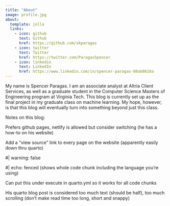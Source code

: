 ```yaml
---
title: "About"
image: profile.jpg
about:
  template: jolla
  links:
    - icon: github
      text: Github
      href: https://github.com/skparagas
    - icon: twitter
      text: Twitter
      href: https://twitter.com/ParagasSpencer
    - icon: linkedin
      text: LinkedIn
      href: https://www.linkedin.com/in/spencer-paragas-08ab0616a
---
```


My name is Spencer Paragas. I am an associate analyst at Altria Client Services, as well as a graduate student in the Computer Science Masters of Engineering program at Virginia Tech. This blog is currently set up as the final project in my graduate class on machine learning. My hope, however, is that this blog will eventually turn into something beyond just this class.

Notes on this blog:

Prefers github pages, netlify is allowed but consider switching (he has a how-to on his website)

Add a "view source" link to every page on the website (apparently easily down thru quarto)

#\| warning: false

#\| echo: fenced (shows whole code chunk including the language you're using)

Can put this under execute in quarto.yml so it works for all code chunks

His quarto blog post is considered too much text (should be half), too much scrolling (don't make read time too long, short and snappy)
